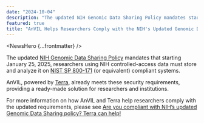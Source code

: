 ```yaml
---
date: "2024-10-04"
description: "The updated NIH Genomic Data Sharing Policy mandates starts in January 25, 2025."
featured: true
title: "AnVIL Helps Researchers Comply with the NIH's Updated Genomic Data Sharing Policy"
---
```


<NewsHero {...frontmatter} />

The updated [NIH Genomic Data Sharing Policy](https://grants.nih.gov/grants/guide/notice-files/NOT-OD-24-157.html) mandates that starting January 25, 2025, researchers using NIH controlled-access data must store and analyze it on [NIST SP 800-171](https://csrc.nist.gov/pubs/sp/800/171/r3/final) (or equivalent) compliant systems.

AnVIL, powered by [Terra](https://terra.bio/terra-details/), already meets these security requirements, providing a ready-made solution for researchers and institutions.

For more information on how AnVIL and Terra help researchers comply with the updated requirements, please see [Are you compliant with NIH’s updated Genomic Data Sharing policy? Terra can help!](https://terra.bio/nihs-updated-genomic-data-sharing-policy/)
